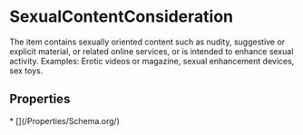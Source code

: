   
# SexualContentConsideration

The item contains sexually oriented content such as nudity, suggestive or explicit material, or related online services, or is intended to enhance sexual activity. Examples: Erotic videos or magazine, sexual enhancement devices, sex toys.

## Properties

<Grid>
* [](/Properties/Schema.org/)
</Grid>

